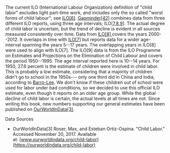 The current ILO (International Labour Organization) definition of "child labor" excludes light part-time work, and includes only the so called "worst forms of child labour"; see [ILO[6]](http://gapm.io/xilo182). [Gapminder[42]](about:blank) combines data from three different ILO reports, using three age intervals; ILO[[7](http://gapm.io/xiloi),[8](http://gapm.io/xiloipe),[9](https://ourworldindata.org/child-labor)]. The actual degree of child labor is uncertain, but the trend of decline is evident in all sources measured consistently over time. Data from [ILO[8] ](http://gapm.io/xiloipe)covers the years 2000--2012. It overlaps in time with [ILO[7]](http://gapm.io/xiloi) but reports data for a wider age-interval spanning the years 5--17 years. The overlapping years in ILO[8] were used to align with ILO[7]. The ILO[9] data is from the ILO Programme on Estimates and Projections on the Elimination of Child Labour and covers the period 1950--1995. The age interval reported here is 10--14 years. For 1950, 27.6 percent is the estimate of children were involved in child labor. This is probably a low estimate, considering that a majority of children didn't go to school in the 1950s--- only one third did in China and India, according to [Barro-Lee](http://gapm.io/xbl17). We don't know if these children out of school were used for labor under bad conditions, so we decided to use this official ILO estimate, even though it reports on an older age group. While the global decline of child labor is certain, the actual levels at all times are not. Since writing this book, new numbers supporting our general estimates have been published on [OurWorldInData[3]](https://ourworldindata.org/child-labor).

Data Sources

-   OurWorldInData[3] Roser, Max, and Esteban Ortiz-Ospina. "Child Labor." Accessed November 20, 2017. Available at: [www.ourworldindata.org/child-labor](https://ourworldindata.org/child-labor)